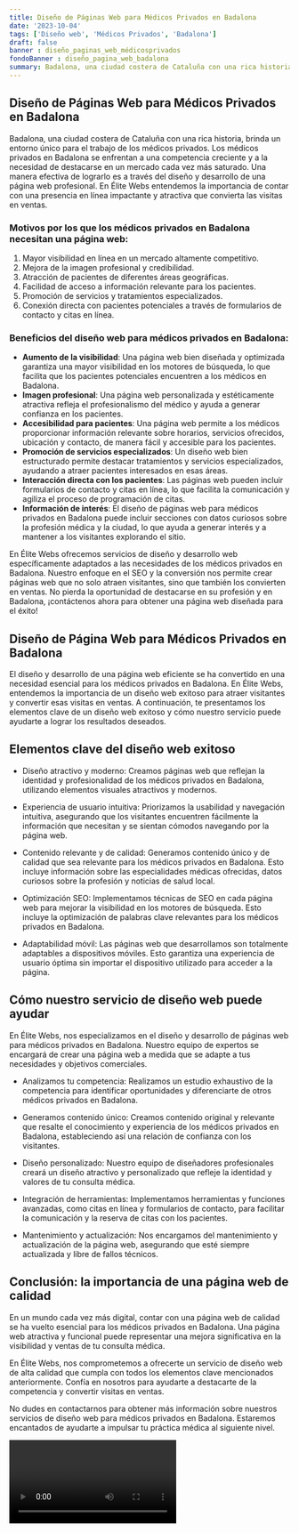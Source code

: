 ```yaml
---
title: Diseño de Páginas Web para Médicos Privados en Badalona
date: '2023-10-04'
tags: ['Diseño web', 'Médicos Privados', 'Badalona']
draft: false
banner : diseño_paginas_web_médicosprivados
fondoBanner : diseño_pagina_web_badalona
summary: Badalona, una ciudad costera de Cataluña con una rica historia, brinda un entorno único para el trabajo de los médicos privados. Los médicos privados en Badalona se enfrentan a una competencia creciente y a la necesidad de destacarse en un mercado cada vez más saturado. Una manera efectiva de lograrlo es a través del diseño y desarrollo de una página web profesional. En Élite Webs entendemos la importancia de contar con una presencia en línea impactante y atractiva que convierta las visitas en ventas.
---
```


## Diseño de Páginas Web para Médicos Privados en Badalona

Badalona, una ciudad costera de Cataluña con una rica historia, brinda un entorno único para el trabajo de los médicos privados. Los médicos privados en Badalona se enfrentan a una competencia creciente y a la necesidad de destacarse en un mercado cada vez más saturado. Una manera efectiva de lograrlo es a través del diseño y desarrollo de una página web profesional. En Élite Webs entendemos la importancia de contar con una presencia en línea impactante y atractiva que convierta las visitas en ventas.

### Motivos por los que los médicos privados en Badalona necesitan una página web:

1. Mayor visibilidad en línea en un mercado altamente competitivo.
2. Mejora de la imagen profesional y credibilidad.
3. Atracción de pacientes de diferentes áreas geográficas.
4. Facilidad de acceso a información relevante para los pacientes.
5. Promoción de servicios y tratamientos especializados.
6. Conexión directa con pacientes potenciales a través de formularios de contacto y citas en línea.

### Beneficios del diseño web para médicos privados en Badalona:

- **Aumento de la visibilidad**: Una página web bien diseñada y optimizada garantiza una mayor visibilidad en los motores de búsqueda, lo que facilita que los pacientes potenciales encuentren a los médicos en Badalona.
- **Imagen profesional**: Una página web personalizada y estéticamente atractiva refleja el profesionalismo del médico y ayuda a generar confianza en los pacientes.
- **Accesibilidad para pacientes**: Una página web permite a los médicos proporcionar información relevante sobre horarios, servicios ofrecidos, ubicación y contacto, de manera fácil y accesible para los pacientes.
- **Promoción de servicios especializados**: Un diseño web bien estructurado permite destacar tratamientos y servicios especializados, ayudando a atraer pacientes interesados en esas áreas.
- **Interacción directa con los pacientes**: Las páginas web pueden incluir formularios de contacto y citas en línea, lo que facilita la comunicación y agiliza el proceso de programación de citas.
- **Información de interés**: El diseño de páginas web para médicos privados en Badalona puede incluir secciones con datos curiosos sobre la profesión médica y la ciudad, lo que ayuda a generar interés y a mantener a los visitantes explorando el sitio.

En Élite Webs ofrecemos servicios de diseño y desarrollo web específicamente adaptados a las necesidades de los médicos privados en Badalona. Nuestro enfoque en el SEO y la conversión nos permite crear páginas web que no solo atraen visitantes, sino que también los convierten en ventas. No pierda la oportunidad de destacarse en su profesión y en Badalona, ¡contáctenos ahora para obtener una página web diseñada para el éxito!

<GifSeo />

<Cta />

## Diseño de Página Web para Médicos Privados en Badalona

El diseño y desarrollo de una página web eficiente se ha convertido en una necesidad esencial para los médicos privados en Badalona. En Élite Webs, entendemos la importancia de un diseño web exitoso para atraer visitantes y convertir esas visitas en ventas. A continuación, te presentamos los elementos clave de un diseño web exitoso y cómo nuestro servicio puede ayudarte a lograr los resultados deseados.

## Elementos clave del diseño web exitoso

- Diseño atractivo y moderno: Creamos páginas web que reflejan la identidad y profesionalidad de los médicos privados en Badalona, utilizando elementos visuales atractivos y modernos.

- Experiencia de usuario intuitiva: Priorizamos la usabilidad y navegación intuitiva, asegurando que los visitantes encuentren fácilmente la información que necesitan y se sientan cómodos navegando por la página web.

- Contenido relevante y de calidad: Generamos contenido único y de calidad que sea relevante para los médicos privados en Badalona. Esto incluye información sobre las especialidades médicas ofrecidas, datos curiosos sobre la profesión y noticias de salud local.

- Optimización SEO: Implementamos técnicas de SEO en cada página web para mejorar la visibilidad en los motores de búsqueda. Esto incluye la optimización de palabras clave relevantes para los médicos privados en Badalona.

- Adaptabilidad móvil: Las páginas web que desarrollamos son totalmente adaptables a dispositivos móviles. Esto garantiza una experiencia de usuario óptima sin importar el dispositivo utilizado para acceder a la página.

## Cómo nuestro servicio de diseño web puede ayudar

En Élite Webs, nos especializamos en el diseño y desarrollo de páginas web para médicos privados en Badalona. Nuestro equipo de expertos se encargará de crear una página web a medida que se adapte a tus necesidades y objetivos comerciales.

- Analizamos tu competencia: Realizamos un estudio exhaustivo de la competencia para identificar oportunidades y diferenciarte de otros médicos privados en Badalona.

- Generamos contenido único: Creamos contenido original y relevante que resalte el conocimiento y experiencia de los médicos privados en Badalona, estableciendo así una relación de confianza con los visitantes.

- Diseño personalizado: Nuestro equipo de diseñadores profesionales  creará un diseño atractivo y personalizado que refleje la identidad y valores de tu consulta médica.

- Integración de herramientas: Implementamos herramientas y funciones avanzadas, como citas en línea y formularios de contacto, para facilitar la comunicación y la reserva de citas con los pacientes.

- Mantenimiento y actualización: Nos encargamos del mantenimiento y actualización de la página web, asegurando que esté siempre actualizada y libre de fallos técnicos.

## Conclusión: la importancia de una página web de calidad

En un mundo cada vez más digital, contar con una página web de calidad se ha vuelto esencial para los médicos privados en Badalona. Una página web atractiva y funcional puede representar una mejora significativa en la visibilidad y ventas de tu consulta médica.

En Élite Webs, nos comprometemos a ofrecerte un servicio de diseño web de alta calidad que cumpla con todos los elementos clave mencionados anteriormente. Confía en nosotros para ayudarte a destacarte de la competencia y convertir visitas en ventas.

No dudes en contactarnos para obtener más información sobre nuestros servicios de diseño web para médicos privados en Badalona. Estaremos encantados de ayudarte a impulsar tu práctica médica al siguiente nivel.

<Video />

<CtaBot job='Médicos Privados' city='Badalona'/>

<Gmaps query='Badalona+españa+maps' />